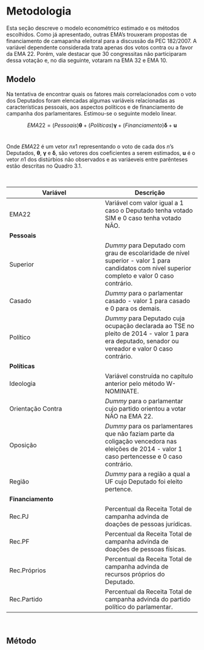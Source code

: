 # Metodologia

Esta seção descreve o modelo econométrico estimado e os métodos escolhidos. Como já apresentado, outras EMA's trouxeram propostas de financiamento de camapanha eleitoral para a discussão da PEC 182/2007. A variável dependente considerada trata apenas dos votos contra ou a favor da EMA 22. Porém, vale destacar que 30 congressitas não participaram dessa votação e, no dia seguinte, votaram na EMA 32 e EMA 10.

## Modelo

Na tentativa de encontrar quais os fatores mais correlacionados com o voto dos Deputados foram elencadas algumas variáveis relacionadas as características pessoais, aos aspectos políticos e de financiamento de campanha dos parlamentares. Estimou-se o seguinte modelo linear.

$$EMA22 = (Pessoais) \boldsymbol \theta  + 
(Políticas) \boldsymbol \gamma +
(Financiamento) \boldsymbol \delta + \boldsymbol u
$$ <br>

Onde $EMA22$ é um vetor $nx1$ representando o voto de cada dos $n$'s Deputados, $\boldsymbol \theta$, $\boldsymbol \gamma$ e $\boldsymbol \delta$, são vetores dos coeficientes a serem estimados, $\boldsymbol u$ é o vetor $n1$ dos distúrbios não observados e as variáeveis entre parênteses estão descritas no Quadro 3.1.

<br>

| **Variável** | **Descrição** |
| --- | --- |
| EMA22 | Variável com valor igual a 1 caso o Deputado tenha votado SIM e 0 caso tenha votado NÃO. |
| **Pessoais** |
| Superior | _Dummy_ para Deputado com grau de escolaridade de nível superior - valor 1 para candidatos com nível superior completo e valor 0 caso contrário. |
| Casado | _Dummy_ para o parlamentar casado - valor 1 para casado e 0 para os demais. |
| Político | _Dummy_ para Deputado cuja ocupação declarada ao TSE no pleito de 2014 - valor 1 para era deputado, senador ou vereador e valor 0 caso contrário. |
| **Políticas** |
| Ideologia | Variável construída no capítulo anterior pelo método W-NOMINATE. |
| Orientação Contra | _Dummy_ para o parlamentar cujo partido orientou a votar NÃO na EMA 22. |
| Oposição | _Dummy_ para os parlamentares que não faziam parte da coligação vencedora nas eleições de 2014 - valor 1 caso pertencesse e 0 caso contrário. |
| Região | _Dummy_ para a região a qual a UF cujo Deputado foi eleito pertence. |
| **Financiamento** |
| Rec.PJ | Percentual da Receita Total de campanha advinda de doações de pessoas jurídicas. |
| Rec.PF | Percentual da Receita Total de campanha advinda de doações de pessoas físicas. |
| Rec.Próprios | Percentual da Receita Total de campanha advinda de recursos próprios do Deputado. |
| Rec.Partido | Percentual da Receita Total de campanha advinda do partido político do parlamentar. |


<br>

## Método
